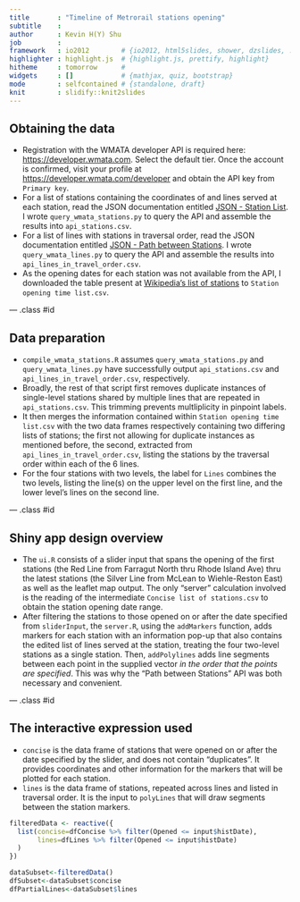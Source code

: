 ```yaml
---
title       : "Timeline of Metrorail stations opening"
subtitle    : 
author      : Kevin H(Y) Shu
job         : 
framework   : io2012        # {io2012, html5slides, shower, dzslides, ...}
highlighter : highlight.js  # {highlight.js, prettify, highlight}
hitheme     : tomorrow      # 
widgets     : []            # {mathjax, quiz, bootstrap}
mode        : selfcontained # {standalone, draft}
knit        : slidify::knit2slides
---
```


## Obtaining the data

- Registration with the WMATA developer API is required here: <https://developer.wmata.com>. Select the default tier. Once the account is confirmed, visit your profile at <https://developer.wmata.com/developer> and obtain the API key from `Primary key`.
- For a list of stations containing the coordinates of and lines served at each station, read the JSON documentation entitled <a href="https://developer.wmata.com/docs/services/5476364f031f590f38092507/operations/5476364f031f5909e4fe3311?">JSON - Station List</a>. I wrote `query_wmata_stations.py` to query the API and assemble the results into `api_stations.csv`.
- For a list of lines with stations in traversal order, read the JSON documentation entitled <a href="https://developer.wmata.com/docs/services/5476364f031f590f38092507/operations/5476364f031f5909e4fe330e?">JSON - Path between Stations</a>. I wrote `query_wmata_lines.py` to query the API and assemble the results into `api_lines_in_travel_order.csv`.
- As the opening dates for each station was not available from the API, I downloaded the table present at <a href="https://en.wikipedia.org/wiki/List_of_Washington_Metro_stations#Stations">Wikipedia's list of stations</a> to `Station opening time list.csv`.

--- .class #id

## Data preparation
- `compile_wmata_stations.R` assumes `query_wmata_stations.py` and `query_wmata_lines.py` have successfully output `api_stations.csv` and `api_lines_in_travel_order.csv`, respectively.
- Broadly, the rest of that script first removes duplicate instances of single-level stations shared by multiple lines that are repeated in `api_stations.csv`. This trimming prevents multliplicity in pinpoint labels.
- It then merges the information contained within `Station opening time list.csv` with the two data frames respectively containing two differing lists of stations; the first not allowing for duplicate instances as mentioned before, the second, extracted from `api_lines_in_travel_order.csv`, listing the stations by the traversal order within each of the 6 lines.
- For the four stations with two levels, the label for `Lines` combines the two levels, listing the line(s) on the upper level on the first line, and the lower level's lines on the second line.

--- .class #id

## Shiny app design overview
- The `ui.R` consists of a slider input that spans the opening of the first stations (the Red Line from Farragut North thru Rhode Island Ave) thru the latest stations (the Silver Line from McLean to Wiehle-Reston East) as well as the leaflet map output. The only "server" calculation involved is the reading of the intermediate `Concise list of stations.csv` to obtain the station opening date range.
- After filtering the stations to those opened on or after the date specified from `sliderInput`, the `server.R`, using the `addMarkers` function, adds markers for each station with an information pop-up that also contains the edited list of lines served at the station, treating the four two-level stations as a single station. Then, `addPolylines` adds line segments between each point in the supplied vector _in the order that the points are specified_. This was why the "Path between Stations" API was both necessary and convenient.

--- .class #id

## The interactive expression used
- `concise` is the data frame of stations that were opened on or after the date specified by the slider, and does not contain "duplicates". It provides coordinates and other information for the markers that will be plotted for each station.
- `lines` is the data frame of stations, repeated across lines and listed in traversal order. It is the input to `polyLines` that will draw segments between the station markers.
```r
filteredData <- reactive({
  list(concise=dfConcise %>% filter(Opened <= input$histDate),
       lines=dfLines %>% filter(Opened <= input$histDate)
  )
})

dataSubset<-filteredData()
dfSubset<-dataSubset$concise
dfPartialLines<-dataSubset$lines
```
